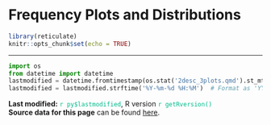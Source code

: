 # Frequency Plots and Distributions

```r
library(reticulate)
knitr::opts_chunk$set(echo = TRUE)
```

------------------------------------------------------------------------

```python
import os
from datetime import datetime
lastmodified = datetime.fromtimestamp(os.stat('2desc_3plots.qmd').st_mtime)
lastmodified = lastmodified.strftime('%Y-%m-%d %H:%M')  # Format as 'YYYY-MM-DD HH:MM'
```

**Last modified:** [`r py$lastmodified`]{style="color:#00bc8c"}, R version [`r getRversion()`]{style="color:#00bc8c"}\
**Source data for this page** can be found <a href="https://github.com/fallenEngels/stats-basics/blob/main/2desc_3plots.qmd">here</a>.
